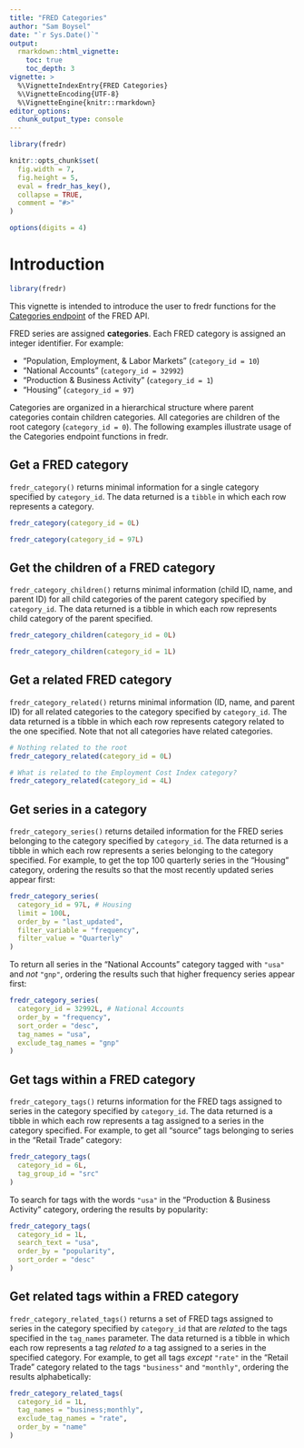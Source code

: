 ```yaml
---
title: "FRED Categories"
author: "Sam Boysel"
date: "`r Sys.Date()`"
output: 
  rmarkdown::html_vignette:
    toc: true
    toc_depth: 3
vignette: >
  %\VignetteIndexEntry{FRED Categories}
  %\VignetteEncoding{UTF-8}
  %\VignetteEngine{knitr::rmarkdown}
editor_options: 
  chunk_output_type: console
---
```


```r
library(fredr)

knitr::opts_chunk$set(
  fig.width = 7,
  fig.height = 5,
  eval = fredr_has_key(),
  collapse = TRUE,
  comment = "#>"
)

options(digits = 4)
```

# Introduction

```r
library(fredr)
```

This vignette is intended to introduce the user to fredr functions for the [Categories endpoint](https://fred.stlouisfed.org/docs/api/fred/#Categories) of the FRED API.

FRED series are assigned **categories**. Each FRED category is assigned an integer identifier. For example:

-   "Population, Employment, & Labor Markets" (`category_id = 10`)
-   "National Accounts" (`category_id = 32992`)
-   "Production & Business Activity" (`category_id = 1`)
-   "Housing" (`category_id = 97`)

Categories are organized in a hierarchical structure where parent categories contain children categories. All categories are children of the root category (`category_id = 0`). The following examples illustrate usage of the Categories endpoint functions in fredr.

## Get a FRED category

`fredr_category()` returns minimal information for a single category specified by `category_id`. The data returned is a `tibble` in which each row represents a category.

```r
fredr_category(category_id = 0L) 
```

```r
fredr_category(category_id = 97L)
```

## Get the children of a FRED category

`fredr_category_children()` returns minimal information (child ID, name, and parent ID) for all child categories of the parent category specified by `category_id`. The data returned is a tibble in which each row represents child category of the parent specified.

```r
fredr_category_children(category_id = 0L)
```

```r
fredr_category_children(category_id = 1L)
```

## Get a related FRED category

`fredr_category_related()` returns minimal information (ID, name, and parent ID) for all related categories to the category specified by `category_id`. The data returned is a tibble in which each row represents category related to the one specified. Note that not all categories have related categories.

```r
# Nothing related to the root
fredr_category_related(category_id = 0L)
```

```r
# What is related to the Employment Cost Index category?
fredr_category_related(category_id = 4L)
```

## Get series in a category

`fredr_category_series()` returns detailed information for the FRED series belonging to the category specified by `category_id`. The data returned is a tibble in which each row represents a series belonging to the category specified. For example, to get the top 100 quarterly series in the "Housing" category, ordering the results so that the most recently updated series appear first:

```r
fredr_category_series(
  category_id = 97L, # Housing
  limit = 100L,
  order_by = "last_updated",
  filter_variable = "frequency",
  filter_value = "Quarterly"
)
```

To return all series in the "National Accounts" category tagged with `"usa"` and *not* `"gnp"`, ordering the results such that higher frequency series appear first:

```r
fredr_category_series(
  category_id = 32992L, # National Accounts
  order_by = "frequency",
  sort_order = "desc",
  tag_names = "usa",
  exclude_tag_names = "gnp"
)
```

## Get tags within a FRED category

`fredr_category_tags()` returns information for the FRED tags assigned to series in the category specified by `category_id`. The data returned is a tibble in which each row represents a tag assigned to a series in the category specified. For example, to get all "source" tags belonging to series in the "Retail Trade" category:

```r
fredr_category_tags(
  category_id = 6L,
  tag_group_id = "src"
)
```

To search for tags with the words `"usa"` in the "Production & Business Activity" category, ordering the results by popularity:

```r
fredr_category_tags(
  category_id = 1L,
  search_text = "usa",
  order_by = "popularity",
  sort_order = "desc"
)
```

## Get related tags within a FRED category

`fredr_category_related_tags()` returns a set of FRED tags assigned to series in the category specified by `category_id` that are *related* to the tags specified in the `tag_names` parameter. The data returned is a tibble in which each row represents a tag *related to* a tag assigned to a series in the specified category. For example, to get all tags *except* `"rate"` in the "Retail Trade" category related to the tags `"business"` and `"monthly"`, ordering the results alphabetically:

```r
fredr_category_related_tags(
  category_id = 1L,
  tag_names = "business;monthly",
  exclude_tag_names = "rate",
  order_by = "name"
)
```
